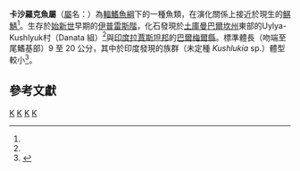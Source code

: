 {{Automatic Taxobox
| taxon = Kushlukia
| authority = Danilchenko, 1968
| name = 卡沙羅克魚屬
| fossil_range = {{fossilrange|55.8|48.6|ref=<ref name="sepkoskidb">{{cite journal | last = Sepkoski | first = J. | title =  A compendium of fossil marine animal genera | journal = Bulletins of American Paleontology | volume = 364 | pages = p.560 | year = 2002 | url =  | accessdate = 2009-02-27 }}</ref>}}[[始新世|始新世]]早期
| image = Kushlukia permira.JPG
| image_width = 250px
| image_caption = 
| parent_authority = [[Pavel_G._Danilchenko|Danilchenko]], 1968
| type_species = '''卡沙羅克魚<br> ''Kushlukia permira'''''
| type_species_authority = Danilchenko, 1968<ref name = Danilchenko>{{cite journal | author = Danilchenko, P. G. | title = "Рыбы верхнего палеоцена Туркмении" <small>[Fishes of the Upper Paleocene of Turkmenia]</small> | journal = Очерки по филогении и систематике ис-копаемых рыб и бесчелюстных | pages = 113–156 | year = 1968 | url = }}</ref>
}}

'''卡沙羅克魚屬'''（[[屬|屬]]名：''{{lang|la|Kushlukia}}''）為[[輻鰭魚綱|輻鰭魚綱]]下的一種魚類，在演化關係上接近於現生的[[鯕鯖|鯕鯖]]<ref name = Bannikov/>。生存於[[始新世|始新世]]早期的[[伊普雷斯階|伊普雷斯階]]，化石發現於[[土庫曼|土庫曼]][[巴爾坎州|巴爾坎州]]東部的Uylya-Kushlyuk村（Danata 組）<ref name = Danilchenko/>與[[印度|印度]][[拉賈斯坦邦|拉賈斯坦邦]]的[[巴爾梅爾縣|巴爾梅爾縣]]。標準體長（吻端至尾鰭基部）9 至 20 公分，其中於印度發現的族群（未定種  ''Kushlukia'' sp.）體型較小<ref name = Bannikov>{{cite journal | author = Bannikov, A. F.; Tyler, J. C. | title = "Phylogenetic Revision of the Fish Families Luvaridae and Kushlukiidae (Acanthuroidei), with a New Genus and Two New Species of Eocene Luvarids" | journal = Smithsonian Contributions to Paleobiology | volume = 18 | pages = 1–45 | year = 1995 | url = https://www.researchgate.net/publication/266793995_Phylogenetic_Revision_of_the_Fish_Families_Luvaridae_and_Kushlukiidae_Acanthuroidei_with_a_New_Genus_and_Two_New_Species_of_Eocene_Luvarids | access-date = 2018-07-01 | archive-date = 2018-07-01 | archive-url = https://web.archive.org/web/20180701202516/https://www.researchgate.net/publication/266793995_Phylogenetic_Revision_of_the_Fish_Families_Luvaridae_and_Kushlukiidae_Acanthuroidei_with_a_New_Genus_and_Two_New_Species_of_Eocene_Luvarids | dead-url = no }}</ref>。

== 參考文獻 ==
{{reflist}}
{{paleo-perciformes-stub}}
{{Taxonbar}}
[[Category:鱸形目|K]]
[[Category:始新世魚類|K]]
[[Category:刺尾魚亞目|K]]
[[Category:_1968年描述的分类群|K]]